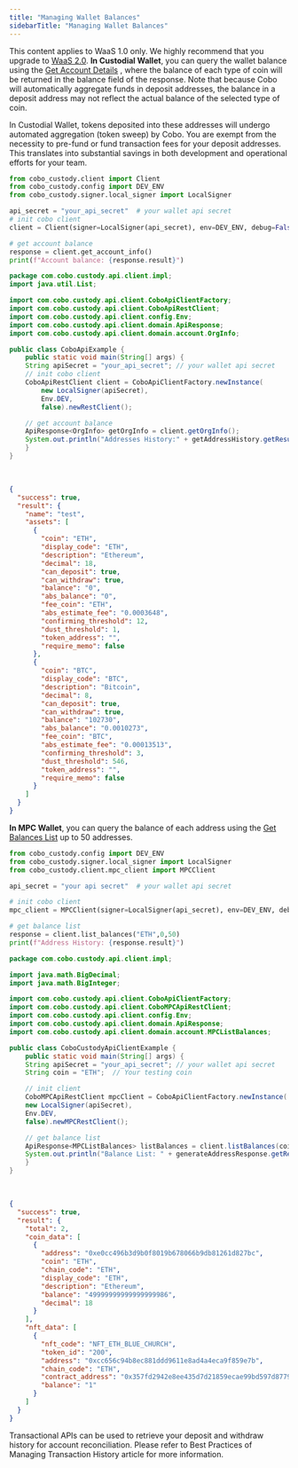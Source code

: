 ```yaml
---
title: "Managing Wallet Balances"
sidebarTitle: "Managing Wallet Balances"
---
```

<Note>This content applies to WaaS 1.0 only. We highly recommend that you upgrade to [WaaS 2.0](/v2/guides/overview/introduction).</Note>
**In Custodial Wallet**, you can query the wallet balance using the [Get Account Details](/v1/api-references/custody-wallet/org_info) , where the balance of each type of coin will be returned in the balance field of the response.
Note that because Cobo will automatically aggregate funds in deposit addresses, the balance in a deposit address may not reflect the actual balance of the selected type of coin.

<Tip>In Custodial Wallet, tokens deposited into these addresses will undergo automated aggregation (token sweep) by Cobo. You are exempt from the necessity to pre-fund or fund transaction fees for your deposit addresses. This translates into substantial savings in both development and operational efforts for your team.</Tip>
<CodeGroup>
```python Python
from cobo_custody.client import Client
from cobo_custody.config import DEV_ENV
from cobo_custody.signer.local_signer import LocalSigner

api_secret = "your_api_secret"  # your wallet api secret
# init cobo client
client = Client(signer=LocalSigner(api_secret), env=DEV_ENV, debug=False)

# get account balance
response = client.get_account_info()
print(f"Account balance: {response.result}")


```
```java Java
package com.cobo.custody.api.client.impl;
import java.util.List;

import com.cobo.custody.api.client.CoboApiClientFactory;
import com.cobo.custody.api.client.CoboApiRestClient;
import com.cobo.custody.api.client.config.Env;
import com.cobo.custody.api.client.domain.ApiResponse;
import com.cobo.custody.api.client.domain.account.OrgInfo;

public class CoboApiExample {
    public static void main(String[] args) {
    String apiSecret = "your_api_secret"; // your wallet api secret
    // init cobo client
    CoboApiRestClient client = CoboApiClientFactory.newInstance(
        new LocalSigner(apiSecret),
        Env.DEV,
        false).newRestClient();

    // get account balance
    ApiResponse<OrgInfo> getOrgInfo = client.getOrgInfo();
    System.out.println("Addresses History:" + getAddressHistory.getResult());
    }
}


```
</CodeGroup><br />
<Accordion title="View Response - Custodial Wallet">
```json
{
  "success": true,
  "result": {
    "name": "test",
    "assets": [
      {
        "coin": "ETH",
        "display_code": "ETH",
        "description": "Ethereum",
        "decimal": 18,
        "can_deposit": true,
        "can_withdraw": true,
        "balance": "0",
        "abs_balance": "0",
        "fee_coin": "ETH",
        "abs_estimate_fee": "0.0003648",
        "confirming_threshold": 12,
        "dust_threshold": 1,
        "token_address": "",
        "require_memo": false
      },
      {
        "coin": "BTC",
        "display_code": "BTC",
        "description": "Bitcoin",
        "decimal": 8,
        "can_deposit": true,
        "can_withdraw": true,
        "balance": "102730",
        "abs_balance": "0.0010273",
        "fee_coin": "BTC",
        "abs_estimate_fee": "0.00013513",
        "confirming_threshold": 3,
        "dust_threshold": 546,
        "token_address": "",
        "require_memo": false
      }
    ]
  }
}


```
</Accordion>


**In MPC Wallet**, you can query the balance of each address using the [Get Balances List](/v1/api-references/mpc-wallet/mpc_list_balances) up to 50 addresses.
<CodeGroup>
```python Python
from cobo_custody.config import DEV_ENV
from cobo_custody.signer.local_signer import LocalSigner
from cobo_custody.client.mpc_client import MPCClient

api_secret = "your api secret"  # your wallet api secret

# init cobo client
mpc_client = MPCClient(signer=LocalSigner(api_secret), env=DEV_ENV, debug=False)

# get balance list
response = client.list_balances("ETH",0,50)
print(f"Address History: {response.result}")
```
```java Java
package com.cobo.custody.api.client.impl;

import java.math.BigDecimal;
import java.math.BigInteger;

import com.cobo.custody.api.client.CoboApiClientFactory;
import com.cobo.custody.api.client.CoboMPCApiRestClient;
import com.cobo.custody.api.client.config.Env;
import com.cobo.custody.api.client.domain.ApiResponse;
import com.cobo.custody.api.client.domain.account.MPCListBalances;

public class CobоCustodyApiClientExample {
    public static void main(String[] args) {
    String apiSecret = "your_api_secret"; // your wallet api secret
    String coin = "ETH";  // Your testing coin

    // init client
    CoboMPCApiRestClient mpcClient = CoboApiClientFactory.newInstance(
    new LocalSigner(apiSecret),
    Env.DEV,
    false).newMPCRestClient();

    // get balance list
    ApiResponse<MPCListBalances> listBalances = client.listBalances(coin,0,50);
    System.out.println("Balance List: " + generateAddressResponse.getResult());
    }
}
```
</CodeGroup><br />
<Accordion title="View Response - MPC Wallet">
```json
{
  "success": true,
  "result": {
    "total": 2,
    "coin_data": [
      {
        "address": "0xe0cc496b3d9b0f8019b678066b9db81261d827bc",
        "coin": "ETH",
        "chain_code": "ETH",
        "display_code": "ETH",
        "description": "Ethereum",
        "balance": "49999999999999999986",
        "decimal": 18
      }
    ],
    "nft_data": [
      {
        "nft_code": "NFT_ETH_BLUE_CHURCH",
        "token_id": "200",
        "address": "0xcc656c94b8ec881ddd9611e8ad4a4eca9f859e7b",
        "chain_code": "ETH",
        "contract_address": "0x357fd2942e8ee435d7d21859ecae99bd597d8779",
        "balance": "1"
      }
    ]
  }
}
```
</Accordion>


Transactional APIs can be used to retrieve your deposit and withdraw history for account reconciliation.
Please refer to <Tooltip tip="Coming Soon">Best Practices of Managing Transaction History</Tooltip> article for more information.